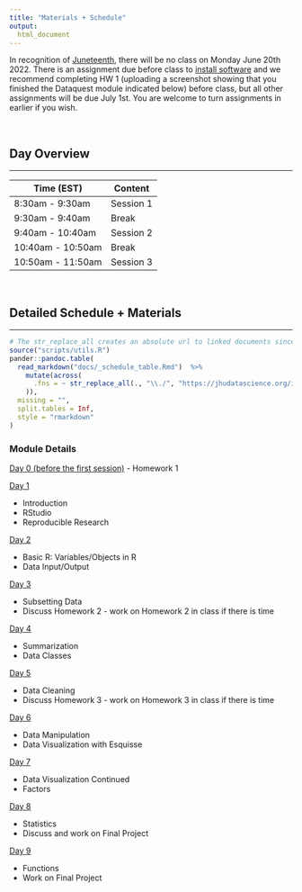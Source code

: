 ```yaml
---
title: "Materials + Schedule"
output:
  html_document
---
```


In recognition of [Juneteenth](https://en.wikipedia.org/wiki/Juneteenth), there will be no class on Monday June 20th 2022. There is an assignment due before class to [install software](resources/R_and_RStudio_installation.html) and we recommend completing HW 1 (uploading a screenshot showing that you finished the Dataquest module indicated below) before class, but all other assignments will be due July 1st. You are welcome to turn assignments in earlier if you wish.

<br>

## Day Overview
***

| Time (EST)        | Content   |
|-------------------|-----------|
| 8:30am - 9:30am   | Session 1 |
| 9:30am - 9:40am   | Break     |
| 9:40am - 10:40am  | Session 2 |
| 10:40am - 10:50am | Break     |
| 10:50am - 11:50am | Session 3 |

<br>

## Detailed Schedule + Materials
***

```r
# The str_replace_all creates an absolute url to linked documents since there are word and pdf rendered versions of the syllabus
source("scripts/utils.R")
pander::pandoc.table(
  read_markdown("docs/_schedule_table.Rmd")  %>%
    mutate(across(
      .fns = ~ str_replace_all(., "\\./", "https://jhudatascience.org/intro_to_r/")
    )),
  missing = "",
  split.tables = Inf,
  style = "rmarkdown"
)
```

### Module Details

[Day 0 (before the first session)](docs/module_details/day0.html)
 - Homework 1

[Day 1](docs/module_details/day1.html)

- Introduction 
- RStudio
- Reproducible Research

[Day 2](docs/module_details/day2.html)

- Basic R: Variables/Objects in R
- Data Input/Output


[Day 3](docs/module_details/day3.html)

- Subsetting Data
- Discuss Homework 2 - work on Homework 2 in class if there is time


[Day 4](docs/module_details/day4.html)

- Summarization
- Data Classes


[Day 5](docs/module_details/day5.html)


- Data Cleaning
- Discuss Homework 3 - work on Homework 3 in class if there is time


[Day 6](docs/module_details/day6.html)

- Data Manipulation
- Data Visualization with Esquisse


[Day 7](docs/module_details/day7.html)

- Data Visualization Continued
- Factors

[Day 8](docs/module_details/day8.html)

- Statistics
- Discuss and work on Final Project


[Day 9](docs/module_details/day9.html)

- Functions
- Work on Final Project
